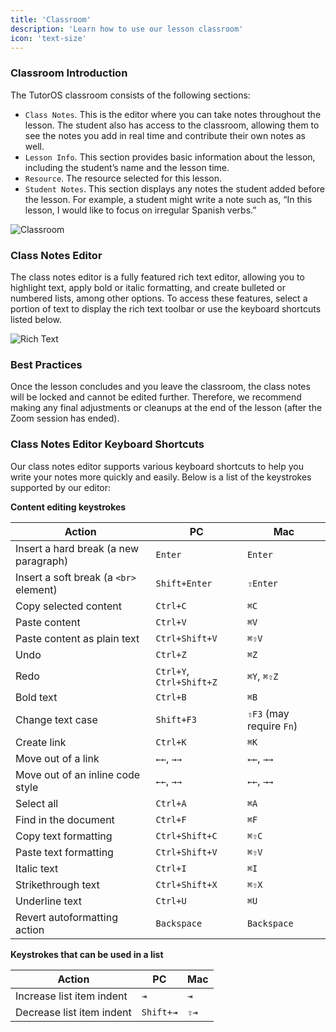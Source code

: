 ```yaml
---
title: 'Classroom'
description: 'Learn how to use our lesson classroom'
icon: 'text-size'
---
```


### Classroom Introduction

The TutorOS classroom consists of the following sections:

- `Class Notes`. This is the editor where you can take notes throughout the lesson. The student also has access to the classroom, allowing them to see the notes you add in real time and contribute their own notes as well.
- `Lesson Info`. This section provides basic information about the lesson, including the student’s name and the lesson time.
- `Resource`. The resource selected for this lesson.
- `Student Notes`. This section displays any notes the student added before the lesson. For example, a student might write a note such as, “In this lesson, I would like to focus on irregular Spanish verbs.”

![Classroom](/images/classroom-tutoros.png)

### Class Notes Editor

The class notes editor is a fully featured rich text editor, allowing you to highlight text, apply bold or italic formatting, and create bulleted or numbered lists, among other options. To access these features, select a portion of text to display the rich text toolbar or use the keyboard shortcuts listed below.

![Rich Text](/images/classroom-rich-text.png)

### Best Practices

Once the lesson concludes and you leave the classroom, the class notes will be locked and cannot be edited further. Therefore, we recommend making any final adjustments or cleanups at the end of the lesson (after the Zoom session has ended).

### Class Notes Editor Keyboard Shortcuts

Our class notes editor supports various keyboard shortcuts to help you write your notes more quickly and easily. Below is a list of the keystrokes supported by our editor:

**Content editing keystrokes**

| Action                                     | PC                                | Mac                              |
|--------------------------------------------|-----------------------------------|-----------------------------------|
| Insert a hard break (a new paragraph)      | `Enter`                           | `Enter`                           |
| Insert a soft break (a `<br>` element)     | `Shift+Enter`                     | `⇧Enter`                          |
| Copy selected content                      | `Ctrl+C`                          | `⌘C`                              |
| Paste content                              | `Ctrl+V`                          | `⌘V`                              |
| Paste content as plain text                | `Ctrl+Shift+V`                    | `⌘⇧V`                             |
| Undo                                       | `Ctrl+Z`                          | `⌘Z`                              |
| Redo                                       | `Ctrl+Y`, `Ctrl+Shift+Z`          | `⌘Y`, `⌘⇧Z`                       |
| Bold text                                  | `Ctrl+B`                          | `⌘B`                              |
| Change text case                           | `Shift+F3`                        | `⇧F3` (may require `Fn`)          |
| Create link                                | `Ctrl+K`                          | `⌘K`                              |
| Move out of a link                         | `←←`, `→→`                        | `←←`, `→→`                        |
| Move out of an inline code style           | `←←`, `→→`                        | `←←`, `→→`                        |
| Select all                                 | `Ctrl+A`                          | `⌘A`                              |
| Find in the document                       | `Ctrl+F`                          | `⌘F`                              |
| Copy text formatting                       | `Ctrl+Shift+C`                    | `⌘⇧C`                             |
| Paste text formatting                      | `Ctrl+Shift+V`                    | `⌘⇧V`                             |
| Italic text                                | `Ctrl+I`                          | `⌘I`                              |
| Strikethrough text                         | `Ctrl+Shift+X`                    | `⌘⇧X`                             |
| Underline text                             | `Ctrl+U`                          | `⌘U`                              |
| Revert autoformatting action               | `Backspace`                       | `Backspace`                       |

**Keystrokes that can be used in a list**

| Action                    | PC          | Mac          |
|---------------------------|-------------|--------------|
| Increase list item indent | `⇥`         | `⇥`          |
| Decrease list item indent | `Shift+⇥`   | `⇧⇥`         |
